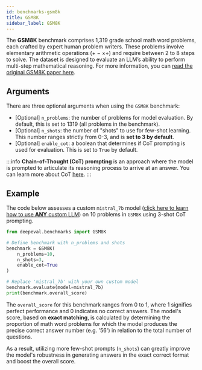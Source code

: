 ```yaml
---
id: benchmarks-gsm8k
title: GSM8K
sidebar_label: GSM8K
---
```


The **GSM8K** benchmark comprises 1,319 grade school math word problems, each crafted by expert human problem writers. These problems involve elementary arithmetic operations (+ − ×÷) and require between 2 to 8 steps to solve. The dataset is designed to evaluate an LLM’s ability to perform multi-step mathematical reasoning. For more information, you can [read the original GSM8K paper here](https://arxiv.org/abs/2110.14168).

## Arguments

There are three optional arguments when using the `GSM8K` benchmark:

- [Optional] `n_problems`: the number of problems for model evaluation. By default, this is set to 1319 (all problems in the benchmark).
- [Optional] `n_shots`: the number of "shots" to use for few-shot learning. This number ranges strictly from 0-3, and is **set to 3 by default**.
- [Optional] `enable_cot`: a boolean that determines if CoT prompting is used for evaluation. This is set to `True` by default.

:::info
**Chain-of-Thought (CoT) prompting** is an approach where the model is prompted to articulate its reasoning process to arrive at an answer. You can learn more about CoT [here](https://arxiv.org/abs/2201.11903).
:::

## Example

The code below assesses a custom `mistral_7b` model ([click here to learn how to use **ANY** custom LLM](benchmarks-introduction#benchmarking-your-llm)) on 10 problems in `GSM8K` using 3-shot CoT prompting.

```python
from deepeval.benchmarks import GSM8K

# Define benchmark with n_problems and shots
benchmark = GSM8K(
    n_problems=10,
    n_shots=3,
    enable_cot=True
)

# Replace 'mistral_7b' with your own custom model
benchmark.evaluate(model=mistral_7b)
print(benchmark.overall_score)
```

The `overall_score` for this benchmark ranges from 0 to 1, where 1 signifies perfect performance and 0 indicates no correct answers. The model's score, based on **exact matching**, is calculated by determining the proportion of math word problems for which the model produces the precise correct answer number (e.g. '56') in relation to the total number of questions.

As a result, utilizing more few-shot prompts (`n_shots`) can greatly improve the model's robustness in generating answers in the exact correct format and boost the overall score.
